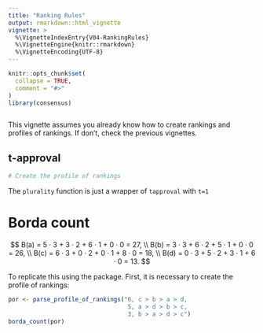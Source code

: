 ```yaml
---
title: "Ranking Rules"
output: rmarkdown::html_vignette
vignette: >
  %\VignetteIndexEntry{V04-RankingRules}
  %\VignetteEngine{knitr::rmarkdown}
  %\VignetteEncoding{UTF-8}
---
```


```r
knitr::opts_chunk$set(
  collapse = TRUE,
  comment = "#>"
)
library(consensus)
```

```r

```

This vignette assumes you already know how to create rankings and profiles of rankings. If don't, check the previous vignettes.

## t-approval

```r
# Create the profile of rankings
```


The `plurality` function is just a wrapper of `tapproval` with `t=1`

# Borda count

$$
B(a) = 5 · 3 + 3 · 2 + 6 · 1 + 0 · 0 = 27, \\ 
B(b) = 3 · 3 + 6 · 2 + 5 · 1 + 0 · 0 = 26, \\
B(c) = 6 · 3 + 0 · 2 + 0 · 1 + 8 · 0 = 18, \\
B(d) = 0 · 3 + 5 · 2 + 3 · 1 + 6 · 0 = 13.
$$

To replicate this using the package. First, it is necessary to create the profile of rankings:

```r
por <- parse_profile_of_rankings("6, c > b > a > d,
                                  5, a > d > b > c,
                                  3, b > a > d > c")
borda_count(por)
```


